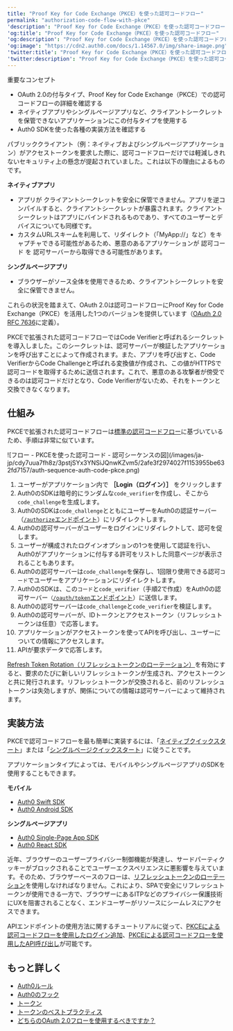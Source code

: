 ```yaml
---
title: "Proof Key for Code Exchange（PKCE）を使った認可コードフロー"
permalink: "authorization-code-flow-with-pkce"
'description': "Proof Key for Code Exchange（PKCE）を使った認可コードフローの仕組みと、ネイティブやモバイルアプリで使用する根拠について説明します。"
'og:title': "Proof Key for Code Exchange（PKCE）を使った認可コードフロー"
'og:description': "Proof Key for Code Exchange（PKCE）を使った認可コードフローの仕組みと、ネイティブやモバイルアプリで使用する根拠について説明します。"
'og:image': "https://cdn2.auth0.com/docs/1.14567.0/img/share-image.png"
'twitter:title': "Proof Key for Code Exchange（PKCE）を使った認可コードフロー"
'twitter:description': "Proof Key for Code Exchange（PKCE）を使った認可コードフローの仕組みと、ネイティブやモバイルアプリで使用する根拠について説明します。"
---
```


<Card title="Overview">

重要なコンセプト

* OAuth 2.0の付与タイプ、Proof Key for Code Exchange（PKCE）での認可コードフローの詳細を確認する
* ネイティブアプリやシングルページアプリなど、クライアントシークレットを保管できないアプリケーションにこの付与タイプを使用する
* Auth0 SDKを使った各種の実装方法を確認する

</Card>

パブリッククライアント（例：ネイティブおよびシングルページアプリケーション）がアクセストークンを要求した際に、認可コードフローだけでは軽減しきれないセキュリティ上の懸念が提起されていました。これは以下の理由によるものです。

**ネイティブアプリ**

* アプリが <Tooltip data-tooltip-id="react-containers-DefinitionTooltip-0" href="/ja-jp/glossary?term=client-secret" tip="クライアントシークレット: クライアント（アプリケーション）が認可サーバーで認証するために使用するシークレット。これはクライアントと認可サーバーだけが知っているものであり、推測できないように十分にランダムである必要があります。" cta="用語集の表示">クライアントシークレット</Tooltip>を安全に保管できません。アプリを逆コンパイルすると、クライアントシークレットが暴露されます。クライアントシークレットはアプリにバインドされるものであり、すべてのユーザーとデバイスについても同様です。
* カスタムURLスキームを利用して、リダイレクト（「MyApp://」など）をキャプチャできる可能性があるため、悪意のあるアプリケーションが <Tooltip data-tooltip-id="react-containers-DefinitionTooltip-1" tip="">認可コード</Tooltip> を <Tooltip data-tooltip-id="react-containers-DefinitionTooltip-1" href="/ja-jp/glossary?term=authorization-server" tip="認可サーバー: ユーザーによるアクセスの限界を定義するために使用される集中管理型サーバー。たとえば、認可サーバーは、ユーザーが利用できるデータ、タスク、機能を制御できます。" cta="用語集の表示">認可サーバー</Tooltip>から取得できる可能性があります。

**シングルページアプリ**

* ブラウザーがソース全体を使用できるため、クライアントシークレットを安全に保管できません。

これらの状況を踏まえて、<Tooltip data-tooltip-id="react-containers-DefinitionTooltip-1" href="/ja-jp/glossary?term=oath2" tip="OAuth 2.0: 認可プロトコルとワークフローを定義する認可フレームワーク。" cta="用語集の表示">OAuth 2.0</Tooltip>は認可コードフローにProof Key for Code Exchange（PKCE）を活用した1つのバージョンを提供しています（[OAuth 2.0 RFC 7636](https://tools.ietf.org/html/rfc7636)に定義）。

PKCEで拡張された認可コードフローではCode Verifierと呼ばれるシークレットを導入しました。このシークレットは、認可サーバーが検証したアプリケーションを呼び出すことによって作成されます。また、アプリを呼び出すと、Code VerifierからCode Challengeと呼ばれる変換値が作成され、この値がHTTPSで認可コードを取得するために送信されます。これで、悪意のある攻撃者が傍受できるのは認可コードだけとなり、Code Verifierがないため、それをトークンと交換できなくなります。

## 仕組み

PKCEで拡張された認可コードフローは[標準の認可コードフロー](/ja-jp/get-started/authentication-and-authorization-flow/authorization-code-flow)に基づいているため、手順は非常に似ています。

<Frame>![フロー - PKCEを使った認可コード - 認可シーケンスの図](/images/ja-jp/cdy7uua7fh8z/3pstjSYx3YNSiJQnwKZvm5/2afe3f2974027f1153955be632fd7157/auth-sequence-auth-code-pkce.png)</Frame>

1. ユーザーがアプリケーション内で **［Login（ログイン）］** をクリックします
2. Auth0のSDKは暗号的にランダムな`code_verifier`を作成し、そこから`code_challenge`を生成します。
3. Auth0のSDKは`code_challenge`とともにユーザーをAuth0の認証サーバー（[`/authorize`エンドポイント](/ja-jp/api/authentication#authorization-code-grant-pkce-)）にリダイレクトします。
4. Auth0の認可サーバーがユーザーをログインにリダイレクトして、認可を促します。
5. ユーザーが構成されたログインオプションの1つを使用して認証を行い、Auth0がアプリケーションに付与する許可をリストした同意ページが表示されることもあります。
6. Auth0の認可サーバーは`code_challenge`を保存し、1回限り使用できる認可`コード`でユーザーをアプリケーションにリダイレクトします。
7. Auth0のSDKは、この`コード`と`code_verifier`（手順2で作成）をAuth0の認可サーバー`（`[`/oauth/token`エンドポイント](/ja-jp/api/authentication?http#authorization-code-flow-with-pkce44)）に送信します。
8. Auth0の認可サーバーは`code_challenge`と`code_verifier`を検証します。
9. Auth0の認可サーバーが、IDトークンとアクセストークン（リフレッシュトークンは任意）で応答します。
10. アプリケーションがアクセストークンを使ってAPIを呼び出し、ユーザーについての情報にアクセスします。
11. APIが要求データで応答します。

<Callout icon="file-lines" color="#0EA5E9" iconType="regular">

[Refresh Token Rotation（リフレッシュトークンのローテーション）](/ja-jp/secure/tokens/refresh-tokens/refresh-token-rotation)を有効にすると、要求のたびに新しいリフレッシュトークンが生成され、アクセストークンと共に発行されます。リフレッシュトークンが交換されると、前のリフレッシュトークンは失効しますが、関係についての情報は認可サーバーによって維持されます。

</Callout>

## 実装方法

PKCEで認可コードフローを最も簡単に実装するには、「[ネイティブクイックスタート](/ja-jp/quickstart/native)」または「[シングルページクイックスタート](/ja-jp/quickstart/spa)」に従うことです。

アプリケーションタイプによっては、モバイルやシングルページアプリのSDKを使用することもできます。

**モバイル**

* [Auth0 Swift SDK](/ja-jp/libraries/auth0-swift)
* [Auth0 Android SDK](/ja-jp/libraries/auth0-android)

**シングルページアプリ**

* [Auth0 Single-Page App SDK](/ja-jp/libraries/auth0-single-page-app-sdk)
* [Auth0 React SDK](/ja-jp/libraries/auth0-react)

<Callout icon="file-lines" color="#0EA5E9" iconType="regular">

近年、ブラウザーのユーザープライバシー制御機能が発達し、サードパーティクッキーがブロックされることでユーザーエクスペリエンスに悪影響を与えています。そのため、ブラウザーベースのフローは、[リフレッシュトークンのローテーション](/ja-jp/secure/tokens/refresh-tokens/refresh-token-rotation)を使用しなければなりません。これにより、SPAで安全にリフレッシュトークンが使用できる一方で、ブラウザーにあるITPなどのプライバシー保護技術にUXを阻害されることなく、エンドユーザーがリソースにシームレスにアクセスできます。

</Callout>

APIエンドポイントの使用方法に関するチュートリアルに従って、[PKCEによる認可コードフローを使用したログイン追加](/ja-jp/get-started/authentication-and-authorization-flow/authorization-code-flow-with-pkce/add-login-using-the-authorization-code-flow-with-pkce)、[PKCEによる認可コードフローを使用したAPI呼び出し](/ja-jp/get-started/authentication-and-authorization-flow/authorization-code-flow-with-pkce/call-your-api-using-the-authorization-code-flow-with-pkce)が可能です。

## もっと詳しく

* [Auth0ルール](/ja-jp/customize/rules)
* [Auth0のフック](/ja-jp/customize/hooks)
* [トークン](/ja-jp/secure/tokens)
* [トークンのベストプラクティス](/ja-jp/secure/tokens/token-best-practices)
* [どちらのOAuth 2.0フローを使用するべきですか？](/ja-jp/get-started/authentication-and-authorization-flow/which-oauth-2-0-flow-should-i-use)
